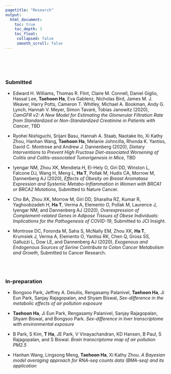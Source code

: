```yaml
---
pagetitle: "Research"
output:
  html_document:
    toc: true
    toc_depth: 3
    toc_float:
     collapsed: false
     smooth_scroll: false
---
```


<link rel="stylesheet" href="styles.css" type="text/css">

<br><br><br>

### Submitted

+ Edward H. Williams, Thomas R. Flint, Claire M. Connell, Daniel Giglio, Hassal Lee, **Taehoon Ha**, Eva Gablenz,  Nicholas Bird, James M. J. Weaver, Harry Potts, Cameron T. Whitley, Michael A. Bookman, Andy G. Lynch, Hannah V. Meyer, Simon Tavaré, Tobias Janowitz (2020), *CamGFR v2: A New Model for Estimating the Glomerular Filtration Rate from Standardized or Non-Standardized Creatinine in Patients with Cancer*, TBD

+ Ryohei Nishiguchi, Srijani Basu, Hannah A. Staab, Naotake Ito, Xi Kathy Zhou, Hanhan Wang, **Taehoon Ha**, Melanie Johncilla, Rhonda K. Yantiss, David C. Montrose and Andrew J. Dannenberg (2020), *Dietary Interventions to Prevent High Fructose Diet-associated Worsening of Colitis and Colitis-associated Tumorigenesis in Mice*, TBD

+ Iyengar NM, Zhou XK, Mendieta H, El-Hely O, Giri DD, Winston L, Falcone DJ, Wang H, Meng L, **Ha T**, Pollak M, Hudis CA, Morrow M, Dannenberg AJ (2020), *Effects of Obesity on Breast Aromatase Expression and Systemic Metabo-Inflammation in Women with BRCA1 or BRCA2 Mutations*, Submitted to Nature Cancer.

+ Cho BA, Zhou XK, Morrow M, Giri DD, Sharaiha RZ, Kumar R, Yaghoobzadeh H, **Ha T**, Verma A, Elemento O, Pollak M, Laurence J, Iyengar NM, and Dannenberg AJ (2020), *Overexpression of Complement-related Genes in Adipose Tissues of Obese Individuals: Implications for the Pathogenesis of COVID-19*, Submitted to JCI Insight.

+ Montrose DC, Foronda M, Saha S, McNally EM, Zhou XK, **Ha T**, Krumsiek J, Verma A, Elemento O, Yantiss RK, Chen Q, Gross SS, Galluzzi L, Dow LE, and Dannenberg AJ (2020), *Exogenous and Endogenous Sources of Serine Contribute to Colon Cancer Metabolism and Growth*, Submitted to Cancer Research.

<br><br>

### In-preparation

+ Bongsoo Park, Jeffrey A. Deiuliis, Rengasamy Palanivel, **Taehoon Ha**, Ji Eun Park, Sanjay Rajagopalan, and Shyam Biswal, *Sex-difference in the metabolic effects of air pollution exposure*

+ **Taehoon Ha**, Ji Eun Park, Rengasamy Palanivel, Sanjay Rajagopalan, Shyam Biswal, and Bongsoo Park. *Sex-difference in liver transcriptome with environmental exposure*

+ B Park, S Kim, **T Ha**, JE Park, V Vinayachandran, KD Hansen, B Paul, S Rajagopalan, and S Biswal. *Brain transcriptome map of air pollution PM2.5*

+ Hanhan Wang, Lingsong Meng, **Taehoon Ha**, Xi Kathy Zhou. *A Bayesian model averaging approach for RNA-seq counts data (BMA-seq) and its application*
